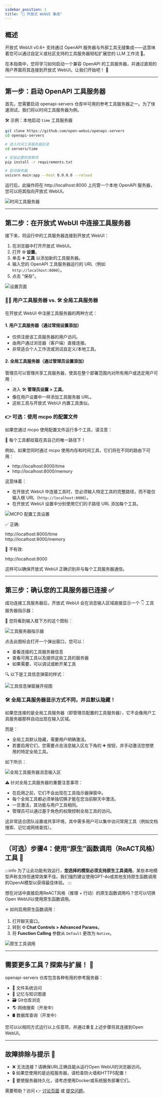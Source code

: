 ```yaml
---
sidebar_position: 1
title: "🔗 开放式 WebUI 集成"
---
```


## 概述

开放式 WebUI v0.6+ 支持通过 OpenAPI 服务器与外部工具无缝集成——这意味着您可以通过自定义或社区支持的工具服务器轻松扩展您的 LLM 工作流 🧰。

在本指南中，您将学习如何启动一个兼容 OpenAPI 的工具服务器，并通过直观的用户界面将其连接到开放式 WebUI。让我们开始吧！ 🚀

---

## 第一步：启动 OpenAPI 工具服务器

首先，您需要启动 openapi-servers 仓库中可用的参考工具服务器之一。为了快速测试，我们将以时间工具服务器为例。

🛠️ 示例：本地启动 `time` 工具服务器

```bash
git clone https://github.com/open-webui/openapi-servers
cd openapi-servers

# 进入时间工具服务器目录
cd servers/time

# 安装必要的依赖项
pip install -r requirements.txt

# 启动服务器
uvicorn main:app --host 0.0.0.0 --reload
```

运行后，此操作将在 http://localhost:8000 上托管一个本地 OpenAPI 服务器，您可以将其指向开放式 WebUI。

![时间工具服务器](/images/openapi-servers/open-webui/time-server.png)

---

## 第二步：在开放式 WebUI 中连接工具服务器

接下来，将运行中的工具服务器连接到开放式 WebUI：

1. 在浏览器中打开开放式 WebUI。
2. 打开 ⚙️ **设置**。
3. 单击 ➕ **工具** 以添加新的工具服务器。
4. 输入您的 OpenAPI 工具服务器运行的 URL（例如 `http://localhost:8000`）。
5. 点击 "保存"。

![设置页面](/images/openapi-servers/open-webui/settings.png)

### 🧑‍💻 用户工具服务器 vs. 🛠️ 全局工具服务器

在开放式 WebUI 中注册工具服务器的两种方式：

#### 1. 用户工具服务器（通过常规设置添加）

- 仅供注册该工具服务器的用户访问。
- 由用户通过浏览器（客户端）直接连接。
- 非常适合个人工作流或测试自定义/本地工具。

#### 2. 全局工具服务器（通过管理员设置添加）

管理员可以管理共享工具服务器，使其在整个部署范围内对所有用户或选定用户可用：

- 进入 🛠️ **管理员设置 > 工具**。
- 像在用户设置中一样添加工具服务器 URL。
- 这些工具与开放式 WebUI 内置工具类似。

### 👉 可选：使用 mcpo 的配置文件

如果您通过 mcpo 使用配置文件运行多个工具，请注意：

🧩 每个工具都挂载在其自己的唯一路径下！

例如，如果您同时通过 mcpo 使用内存和时间工具，它们将在不同的路由下可用：

- http://localhost:8000/time
- http://localhost:8000/memory

这意味着：

- 在开放式 WebUI 中连接工具时，您必须输入特定工具的完整路径，而不能仅输入根 URL（`http://localhost:8000`）。
- 在开放式 WebUI 设置中分别使用它们的子路径 URL 添加每个工具。

![MCPO 配置工具设置](/images/openapi-servers/open-webui/mcpo-config-tools.png)

✅ 正确:

http://localhost:8000/time  
http://localhost:8000/memory

🚫 不有效:

http://localhost:8000

这样可以确保开放式 WebUI 正确识别并与每个工具服务器通信。

---

## 第三步：确认您的工具服务器已连接 ✅

成功连接工具服务器后，开放式 WebUI 会在消息输入区域直接显示一个 👇 工具服务器指示器：

📍 您将看到输入框下方的这个图标：

![工具服务器指示器](/images/openapi-servers/open-webui/message-input.png)

点击此图标会打开一个弹出窗口，您可以：

- 查看连接的工具服务器信息
- 查看可用工具以及提供这些工具的服务器
- 如果需要，可以调试或断开某工具

🔍 以下是工具信息弹窗的样式：

![工具信息弹窗展开视图](/images/openapi-servers/open-webui/info-modal.png)

### 🛠️ 全局工具服务器显示方式不同，并且默认隐藏！

如果您连接的是全局工具服务器（即管理员配置的工具服务器），它不会像用户工具服务器那样自动出现在输入区域。

而是：

- 全局工具默认隐藏，需要用户明确激活。
- 若要启用它们，您需要点击消息输入区左下角的 ➕ 按钮，并手动激活您想使用的特定全局工具。

如下所示：

![全局工具服务器消息输入区](/images/openapi-servers/open-webui/global-message-input.png)

⚠️ 针对全局工具服务器的重要注意事项：

- 在启用之前，它们不会出现在工具指示器弹窗中。
- 每个全局工具都必须单独切换才能在您当前聊天中激活。
- 一旦激活，其功能与用户工具相同。
- 管理员可以通过基于角色的权限控制全局工具的访问。

这非常适合团队设置或共享环境，其中需多用户可以集中访问常用工具（例如文档搜索、记忆或网络查找）。

---

## （可选）步骤4：使用“原生”函数调用（ReACT风格）工具 🧠

:::info
为了让此功能有效运行，**您选择的模型必须支持原生工具调用**。某些本地模型声称支持但通常效果不佳。我们强烈建议使用GPT-4o或其他支持原生函数调用的OpenAI模型以获得最佳体验。
:::

想在对话中直接启用ReACT风格（推理 + 行动）的原生函数调用吗？您可以切换Open WebUI以使用原生函数调用。

✳️ 如何启用原生函数调用：

1. 打开聊天窗口。
2. 转到 ⚙️ **Chat Controls > Advanced Params**。
3. 将 **Function Calling** 参数从 `Default` 更改为 `Native`。

![原生工具调用](/images/openapi-servers/open-webui/native.png)

---

## 需要更多工具？探索与扩展！ 🧱

openapi-servers 仓库包含各种有用的参考服务器：

- 📂 文件系统访问
- 🧠 记忆与知识图谱
- 🗃️ Git仓库浏览
- 🌎 网络搜索（开发中）
- 🛢️ 数据库查询（开发中）

您可以以相同方式运行以上任意项，并通过重复上述步骤将其连接到Open WebUI。

---

## 故障排除与提示 🧩

- ❌ 无法连接？请确保URL正确且能从运行Open WebUI的浏览器访问。
- 🔒 如果您使用的是远程服务器，请检查防火墙和HTTPS配置！
- 📝 要使服务器持久化，请考虑使用Docker或系统服务部署它们。

需要帮助？访问 👉 [讨论页面](https://github.com/open-webui/openapi-servers/discussions) 或 [提交问题](https://github.com/open-webui/openapi-servers/issues)。
